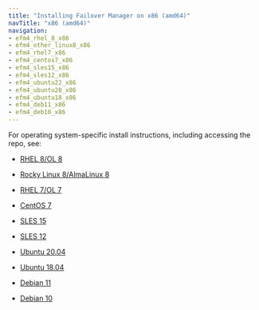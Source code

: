 ```yaml
---
title: "Installing Failover Manager on x86 (amd64)"
navTitle: "x86 (amd64)"
navigation: 
- efm4_rhel_8_x86
- efm4_other_linux8_x86
- efm4_rhel7_x86
- efm4_centos7_x86
- efm4_sles15_x86
- efm4_sles12_x86
- efm4_ubuntu22_x86
- efm4_ubuntu20_x86
- efm4_ubuntu18_x86
- efm4_deb11_x86
- efm4_deb10_x86
---
```


For operating system-specific install instructions, including accessing the repo, see:

  - [RHEL 8/OL 8](efm4_rhel_8_x86)

  - [Rocky Linux 8/AlmaLinux 8](efm4_other_linux8_x86)
  - [RHEL 7/OL 7](efm4_rhel7_x86)
  - [CentOS 7](efm4_centos7_x86)
  - [SLES 15](efm4_sles15_x86)
  - [SLES 12](efm4_sles12_x86)
  - [Ubuntu 20.04](efm4_ubuntu20_x86)
  - [Ubuntu 18.04](efm4_ubuntu18_x86)
  - [Debian 11](efm4_deb11_x86)
  - [Debian 10](efm4_deb10_x86)



